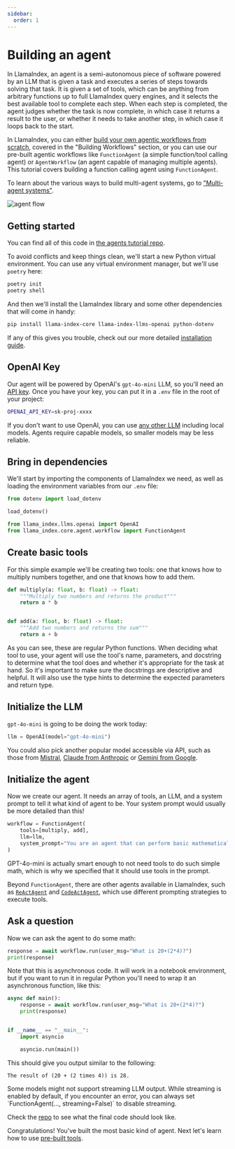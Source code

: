 ```yaml
---
sidebar:
  order: 1
---
```


# Building an agent

In LlamaIndex, an agent is a semi-autonomous piece of software powered by an LLM that is given a task and executes a series of steps towards solving that task. It is given a set of tools, which can be anything from arbitrary functions up to full LlamaIndex query engines, and it selects the best available tool to complete each step. When each step is completed, the agent judges whether the task is now complete, in which case it returns a result to the user, or whether it needs to take another step, in which case it loops back to the start.

In LlamaIndex, you can either [build your own agentic workflows from scratch](/python/framework/understanding/workflows), covered in the "Building Workflows" section, or you can use our pre-built agentic workflows like `FunctionAgent` (a simple function/tool calling agent) or `AgentWorkflow` (an agent capable of managing multiple agents). This tutorial covers building a function calling agent using `FunctionAgent`.

To learn about the various ways to build multi-agent systems, go to ["Multi-agent systems"](/python/framework/understanding/agent/multi_agent).

![agent flow](./agent_flow.png)

## Getting started

You can find all of this code in [the agents tutorial repo](https://github.com/run-llama/python-agents-tutorial).

To avoid conflicts and keep things clean, we'll start a new Python virtual environment. You can use any virtual environment manager, but we'll use `poetry` here:

```bash
poetry init
poetry shell
```

And then we'll install the LlamaIndex library and some other dependencies that will come in handy:

```bash
pip install llama-index-core llama-index-llms-openai python-dotenv
```

If any of this gives you trouble, check out our more detailed [installation guide](/python/framework/getting_started/installation).

## OpenAI Key

Our agent will be powered by OpenAI's `gpt-4o-mini` LLM, so you'll need an [API key](https://platform.openai.com/). Once you have your key, you can put it in a `.env` file in the root of your project:

```bash
OPENAI_API_KEY=sk-proj-xxxx
```

If you don't want to use OpenAI, you can use [any other LLM](/python/framework/understanding/using_llms) including local models. Agents require capable models, so smaller models may be less reliable.

## Bring in dependencies

We'll start by importing the components of LlamaIndex we need, as well as loading the environment variables from our `.env` file:

```python
from dotenv import load_dotenv

load_dotenv()

from llama_index.llms.openai import OpenAI
from llama_index.core.agent.workflow import FunctionAgent
```

## Create basic tools

For this simple example we'll be creating two tools: one that knows how to multiply numbers together, and one that knows how to add them.

```python
def multiply(a: float, b: float) -> float:
    """Multiply two numbers and returns the product"""
    return a * b


def add(a: float, b: float) -> float:
    """Add two numbers and returns the sum"""
    return a + b
```

As you can see, these are regular Python functions. When deciding what tool to use, your agent will use the tool's name, parameters, and docstring to determine what the tool does and whether it's appropriate for the task at hand. So it's important to make sure the docstrings are descriptive and helpful. It will also use the type hints to determine the expected parameters and return type.

## Initialize the LLM

`gpt-4o-mini` is going to be doing the work today:

```python
llm = OpenAI(model="gpt-4o-mini")
```

You could also pick another popular model accessible via API, such as those from [Mistral](/python/examples/llm/mistralai), [Claude from Anthropic](/python/examples/llm/anthropic) or [Gemini from Google](/python/examples/llm/google_genai).

## Initialize the agent

Now we create our agent. It needs an array of tools, an LLM, and a system prompt to tell it what kind of agent to be. Your system prompt would usually be more detailed than this!

```python
workflow = FunctionAgent(
    tools=[multiply, add],
    llm=llm,
    system_prompt="You are an agent that can perform basic mathematical operations using tools.",
)
```

GPT-4o-mini is actually smart enough to not need tools to do such simple math, which is why we specified that it should use tools in the prompt.

Beyond `FunctionAgent`, there are other agents available in LlamaIndex, such as [`ReActAgent`](/python/examples/agent/react_agent) and [`CodeActAgent`](/python/examples/agent/code_act_agent), which use different prompting strategies to execute tools.

## Ask a question

Now we can ask the agent to do some math:

```python
response = await workflow.run(user_msg="What is 20+(2*4)?")
print(response)
```

Note that this is asynchronous code. It will work in a notebook environment, but if you want to run it in regular Python you'll need to wrap it an asynchronous function, like this:

```python
async def main():
    response = await workflow.run(user_msg="What is 20+(2*4)?")
    print(response)


if __name__ == "__main__":
    import asyncio

    asyncio.run(main())
```

This should give you output similar to the following:

```
The result of (20 + (2 times 4)) is 28.
```

<Aside type="tip">
Some models might not support streaming LLM output. While streaming is enabled by default, if you encounter an error, you can always set `FunctionAgent(..., streaming=False)` to disable streaming.
</Aside>

Check the [repo](https://github.com/run-llama/python-agents-tutorial/blob/main/1_basic_agent.py) to see what the final code should look like.

Congratulations! You've built the most basic kind of agent. Next let's learn how to use [pre-built tools](/python/framework/understanding/agent/tools).
